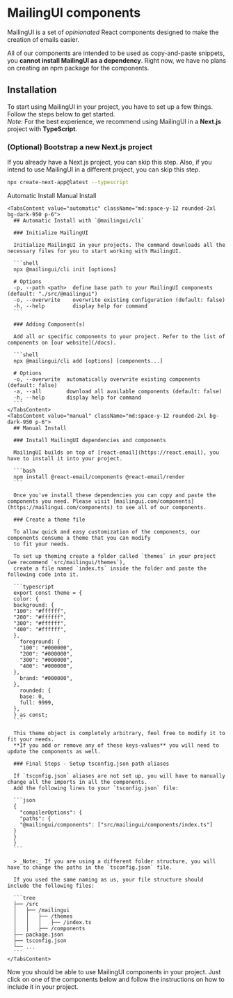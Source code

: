 
# MailingUI components

MailingUI is a set of _opinionated_ React components designed to make the creation of emails easier.

All of our components are intended to be used as copy-and-paste snippets, you **cannot install MailingUI
as a dependency**.
Right now, we have no plans on creating an npm package for the components.

## Installation

<DocCollapsible>

  To start using MailingUI in your project, you have to set up a few things.
  Follow the steps below to get started.<br />
  _Note:_ For the best experience, we recommend using MailingUI in a **Next.js** project with **TypeScript**.

  ### (Optional) Bootstrap a new Next.js project

  If you already have a Next.js project, you can skip this step.
  Also, if you intend to use MailingUI in a different project, you can skip this step.

  ```bash
  npx create-next-app@latest --typescript
  ```

  <Tabs defaultValue="automatic">
    <div className="flex items-center justify-start w-full mb-8">
      <TabsList className="mt-8 rounded-2xl">
        <TabsTrigger value="automatic" className="px-7 py-2 rounded-[10px]">Automatic Install</TabsTrigger>
        <TabsTrigger value="manual" className="px-7 py-2 rounded-[10px]">Manual Install</TabsTrigger>
      </TabsList>
    </div>

    <TabsContent value="automatic" className="md:space-y-12 rounded-2xl bg-dark-950 p-6">
      ## Automatic Install with `@mailingui/cli`

      ### Initialize MailingUI

      Initialize MailingUI in your projects. The command downloads all the necessary files for you to start working with MailingUI.

      ```shell
      npx @mailingui/cli init [options]

      # Options
      -p, --path <path>  define base path to your MailingUI components (default: "./src/@mailingui")
      -o, --overwrite    overwrite existing configuration (default: false)
      -h, --help         display help for command
      ```

      ### Adding Component(s)

      Add all or specific components to your project. Refer to the list of components on [our website](/docs).

      ```shell
      npx @mailingui/cli add [options] [components...]

      # Options
      -o, --overwrite  automatically overwrite existing components (default: false)
      -a, --all        download all available components (default: false)
      -h, --help       display help for command
      ```
    </TabsContent>
    <TabsContent value="manual" className="md:space-y-12 rounded-2xl bg-dark-950 p-6">
      ## Manual Install

      ### Install MailingUI dependencies and components

      MailingUI builds on top of [react-email](https://react.email), you have to install it into your project.

      ```bash
      npm install @react-email/components @react-email/render
      ```

      Once you've install these dependencies you can copy and paste the components you need. Please visit [mailingui.com/components](https://mailingui.com/components) to see all of our components.

      ### Create a theme file

      To allow quick and easy customization of the components, our components consume a theme that you can modify
      to fit your needs.

      To set up theming create a folder called `themes` in your project (we recommend `src/mailingui/themes`),
      create a file named `index.ts` inside the folder and paste the following code into it.

      ```typescript
      export const theme = {
      color: {
      background: {
      "100": "#ffffff",
      "200": "#ffffff",
      "300": "#ffffff",
      "400": "#ffffff",
      },
        foreground: {
        "100": "#000000",
        "200": "#000000",
        "300": "#000000",
        "400": "#000000",
      },
        brand: "#000000",
      },
        rounded: {
        base: 0,
        full: 9999,
      },
      } as const;
      ```

      This theme object is completely arbitrary, feel free to modify it to fit your needs.
      **If you add or remove any of these keys-values** you will need to update the components as well.

      ### Final Steps - Setup tsconfig.json path aliases

      If `tsconfig.json` aliases are not set up, you will have to manually change all the imports in all the components.
      Add the following lines to your `tsconfig.json` file:

      ```json
      {
        "compilerOptions": {
        "paths": {
        "@mailingui/components": ["src/mailingui/components/index.ts"]
      }
      }
      }
      ```

      > _Note:_ If you are using a different folder structure, you will have to change the paths in the `tsconfig.json` file.

      If you used the same naming as us, your file structure should include the following files:

      ```tree
      ├── /src
      │   ├── /mailingui
      │   │   ├── /themes
      │   │   │   ├── /index.ts
      │   │   ├── /components
      ├── package.json
      ├── tsconfig.json
      └── ...
      ```
    </TabsContent>
  </Tabs>

  Now you should be able to use MailingUI components in your project.
  Just click on one of the components below and follow the instructions on how to include it in your project.

</DocCollapsible>
